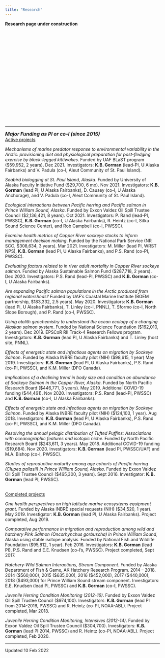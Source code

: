 ```yaml
---
title: "Research"
---
```

**Research page under construction**
<p>&nbsp;</p>
<p>&nbsp;</p>
<p>&nbsp;</p>
<p>&nbsp;</p>
<p>&nbsp;</p>
<p>&nbsp;</p>
<p>&nbsp;</p>
<p>&nbsp;</p>
<p>&nbsp;</p>
<p>&nbsp;</p>
<HR>
<font size="3"><b><i>Major Funding as PI or co-I (since 2015)</b></i></font>
<br><u>Active projects</u>
<p>*Mechanisms of marine predator response to environmental variability in the Arctic: provisioning diet and physiological preparation for post-fledging exercise by black-legged kittiwakes*. Funded by UAF BLaST program ($59,952, 2 years). Dec 2021. Investigators: **K.B. Gorman** (lead-PI, U Alaska Fairbanks) and V. Padula (co-I, Aleut Community of St. Paul Island).

*Seabird biologging at St. Paul Island, Alaska*. Funded by University of Alaska Faculty Initiative Fund ($29,700, 6 mo). Nov 2021. Investigators: **K.B. Gorman** (lead PI, U Alaska Fairbanks), D. Causey (co-I, U Alaska Anchorage), and V. Padula (co-I, Aleut Community of St. Paul Island).

*Ecological interactions between Pacific herring and Pacific salmon in Prince William Sound, Alaska*. Funded by Exxon Valdez Oil Spill Trustee Council ($2,136,421, 8 years). Oct 2021. Investigators: P. Rand (lead-PI, PWSSC), **K.B. Gorman** (co-I, U Alaska Fairbanks), R. Heintz (co-I, Sitka Sound Science Center), and Rob Campbell (co-I, PWSSC).

*Examine health metrics of Copper River sockeye stocks to inform management decision making*. Funded by the National Park Service (NR SCC, $308,634, 3 years). Mar 2021. Investigators: M. Miller (lead PI, WRST NPS), **K.B. Gorman** (lead PI, U Alaska Fairbanks), and P.S. Rand (co-PI, PWSSC).

*Evaluating factors related to in river adult mortality in Copper River sockeye salmon*. Funded by Alaska Sustainable Salmon Fund ($287,718, 2 years). Dec 2020. Investigators: P.S. Rand (lead-PI, PWSSC) and **K.B. Gorman** (co-I, U Alaska Fairbanks).

*Are expanding Pacific salmon populations in the Arctic produced from regional watersheds?* Funded by UAF’s Coastal Marine Institute (BOEM partnership, $183,332, 2.5 years). May 2020. Investigators: **K.B. Gorman** (lead PI, U Alaska Fairbanks), T. Linley (co-I, PNNL), T. Sformo (co-I, North Slope Borough), and P. Rand (co-I, PWSSC).

*Using otolith geochemistry to understand the ocean ecology of a changing Alaskan salmon system*. Funded by National Science Foundation ($162,010, 2 years). Dec 2019. EPSCoR RII Track-4 Research Fellows program. Investigators: **K.B. Gorman** (lead PI, U Alaska Fairbanks) and T. Linley (host site, PNNL).

*Effects of energetic state and infectious agents on migration by Sockeye Salmon*. Funded by Alaska INBRE faculty pilot (NIH) ($98,615, 1 year) May 2019. Investigators: **K.B. Gorman** (lead PI, U Alaska Fairbanks), P.S. Rand (co-PI, PWSSC), and K.M. Miller (DFO Canada).

*Implications of a declining trend in body size and condition on abundance of Sockeye Salmon in the Copper River, Alaska*. Funded by North Pacific Research Board ($446,771, 3 years). May 2019. Additional COVID-19 funding ($44,461). Nov 2020. Investigators: P.S. Rand (lead-PI, PWSSC) and **K.B. Gorman** (co-I, U Alaska Fairbanks).

*Effects of energetic state and infectious agents on migration by Sockeye Salmon*. Funded by Alaska INBRE faculty pilot (NIH) ($124,103, 1 year). Aug 2018. Investigators: **K.B. Gorman** (lead PI, U Alaska Fairbanks), P.S. Rand (co-PI, PWSSC), and K.M. Miller (DFO Canada).

*Resolving the annual pelagic distribution of Tufted Puffins: Associations with oceanographic features and isotopic niche*. Funded by North Pacific Research Board ($243,611, 3 years). May 2018. Additional COVID-19 funding ($19,684). Nov 2020. Investigators: **K.B. Gorman** (lead PI, PWSSC/UAF) and M.A. Bishop (co-I, PWSSC).

*Studies of reproductive maturity among age cohorts of Pacific herring (Clupea pallasii) in Prince William Sound, Alaska*. Funded by Exxon Valdez Oil Spill Trustee Council ($465,300, 3 years). Sept 2016. Investigator: **K.B. Gorman** (lead PI, PWSSC).

<br><u>Completed projects</u>
<p>*One health perspectives on high latitude marine ecosystems equipment grant*. Funded by Alaska INBRE special requests (NIH) ($34,520, 1 year). May 2019. Investigator: **K.B. Gorman** (lead PI, U Alaska Fairbanks). Project completed, Aug 2019.

*Comparative performance in migration and reproduction among wild and hatchery Pink Salmon (Oncorhynchus gorbuscha) in Prince William Sound*, Alaska using stable isotope analysis. Funded by National Fish and Wildlife Foundation ($95,812, 1 year). Feb 2016. Investigators: **K.B. Gorman** (lead PI), P.S. Rand and E.E. Knudsen (co-I's, PWSSC). Project completed, Sept 2017.

*Hatchery-Wild Salmon Interactions, Stream Component*. Funded by Alaska Department of Fish & Game, AK Hatchery Research Program. 2014 – 2018. 2014 ($560,000), 2015 ($635,000), 2016 ($452,000), 2017 ($440,000), 2018 ($493,000) for Prince William Sound stream component. Investigators: E.E. Knudsen (lead PI, PWSSC) and **K.B. Gorman** (co-I, PWSSC).

*Juvenile Herring Condition Monitoring (2012-16)*. Funded by Exxon Valdez Oil Spill Trustee Council ($974,100). Investigators: **K.B. Gorman** (lead PI from 2014-2016, PWSSC) and R. Heintz (co-PI, NOAA-ABL). Project completed, Mar 2018.

*Juvenile Herring Condition Monitoring, Intensives (2012-14)*. Funded by Exxon Valdez Oil Spill Trustee Council ($304,700). Investigators: **K.B. Gorman** (lead PI 2014, PWSSC) and R. Heintz (co-PI, NOAA-ABL). Project completed, Feb 2020.

<HR>
Updated 10 Feb 2022